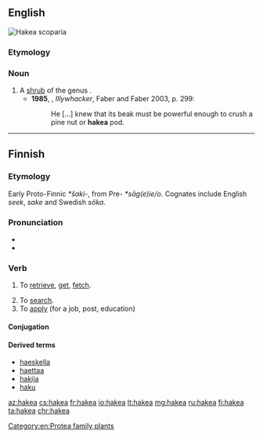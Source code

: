 ==English==
[[File:Hakea_scoparia_02.jpg|thumb|Hakea scoparia]]
{{wikipedia}}
===Etymology===
{{rfe|lang=en}}

===Noun===
{{en-noun}}

# A [[shrub]] of the genus {{taxlink|Hakea|genus|noshow=1}}.
#*'''1985''', {{w|Peter Carey}}, ''Illywhacker'', Faber and Faber 2003, p. 299:
#*:He […] knew that its beak must be powerful enough to crush a pine nut or '''hakea''' pod.


----

==Finnish==

===Etymology===
Early Proto-Finnic ''*šaki-'', from Pre-{{etyl|gem|fi}} ''*sāg(e)ie/o''. Cognates include English ''seek'', ''sake'' and Swedish ''söka''.

===Pronunciation===
* {{IPA|[ˈhɑke̞.ɑˣ]|lang=fi}}
* {{hyphenation|ha|ke|a|lang=fi}}

===Verb===
{{fi-verb}}

# {{context|transitive|lang=fi}} To [[retrieve]], [[get]], [[fetch]].
# To [[search]].
# To [[apply]] (for a job, post, education)

====Conjugation====
{{fi-conj-laskea|ha|k||a}}

====Derived terms====
* [[haeskella]]
* [[haettaa]]
* [[hakija]]
* [[haku]]

[[Category:en:Protea family plants]]

[[az:hakea]]
[[cs:hakea]]
[[fr:hakea]]
[[io:hakea]]
[[lt:hakea]]
[[mg:hakea]]
[[ru:hakea]]
[[fi:hakea]]
[[ta:hakea]]
[[chr:hakea]]